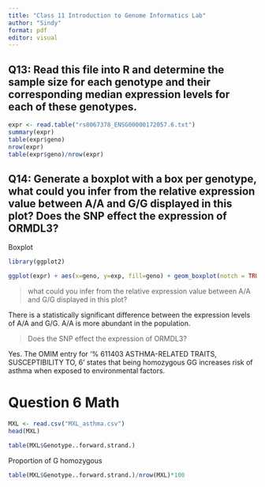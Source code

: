 ```yaml
---
title: "Class 11 Introduction to Genome Informatics Lab"
author: "Sindy"
format: pdf
editor: visual
---
```


## Q13:  Read this file into R and determine the sample size for each genotype and their corresponding median expression levels for each of these genotypes.

```r
expr <- read.table("rs8067378_ENSG00000172057.6.txt")
summary(expr)
table(expr$geno)
nrow(expr)
table(expr$geno)/nrow(expr)

```



## Q14: Generate a boxplot with a box per genotype, what could you infer from the relative expression value between A/A and G/G displayed in this plot? Does the SNP effect the expression of ORMDL3?

Boxplot

```r
library(ggplot2)
```


```r
ggplot(expr) + aes(x=geno, y=exp, fill=geno) + geom_boxplot(notch = TRUE)
```

> what could you infer from the relative expression value between A/A and G/G displayed in this plot?

There is a statistically significant difference between the expression levels of A/A and G/G. A/A is more abundant in the population.

> Does the SNP effect the expression of ORMDL3?

Yes. The OMIM entry for '% 611403 ASTHMA-RELATED TRAITS, SUSCEPTIBILITY TO, 6' states that being homozygous GG increases risk of asthma when exposed to environmental factors.


























# Question 6 Math

```r
MXL <- read.csv("MXL_asthma.csv")
head(MXL)
```


```r
table(MXL$Genotype..forward.strand.)


```

Proportion of G homozygous

```r
table(MXL$Genotype..forward.strand.)/nrow(MXL)*100
```


